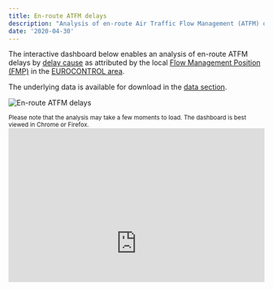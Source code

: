 ```yaml
---
title: En-route ATFM delays
description: "Analysis of en-route Air Traffic Flow Management (ATFM) delays by delay cause as attributed by the FMP in the EUROCONTROL area."
date: '2020-04-30'
---
```

<style type="text/css">
.img-responsive {
    margin: 0 auto;
    max-width: 75%
}

.resp-container {
    position: relative;
    overflow: hidden;
    padding-top: 60.0%;
}

.resp-iframe {
    position: absolute;
    top: 0;
    left: 0;
    width: 100%;
    height: 150%;
    border: 0;
}
</style>

<div class="container">
<div class="row align-items-start">
<div class="col-sm-9">
The interactive dashboard below enables an analysis of en-route ATFM delays by [delay cause](/definition/atfm-delay-codes/) as attributed by the local [Flow Management Position (FMP)](/acronym/fmp/) in the [EUROCONTROL area](/definition/eurocontrol-area/).

The underlying data is available for download in the [data section](/data/).
</div>
<div class="col-sm-3">
<div class="card border-0">
  <img class="card-img-top" src="/images/cap/ectl_cap_ert.jpg" alt="En-route ATFM delays">
</div></div></div></div>
<small>Please note that the analysis may take a few moments to load. The dashboard is best viewed in Chrome or Firefox.</small>
<div class="resp-container">
<iframe class="resp-iframe" src="https://datastudio.google.com/embed/reporting/e6c6b4fb-bfb2-4c5c-ad8b-c0261c3e588a/page/sV7PB" frameborder="0" style="border:0" allowfullscreen></iframe>
</div>